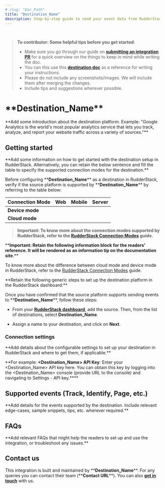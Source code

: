 ```yaml
---
# slug: "Doc_Path"
title: "Destination_Name"
description: Step-by-step guide to send your event data from RudderStack to **Destination_Name**.
---
```

<br>

> **To contributor: Some helpful tips before you get started**:
> - Make sure you go through our guide on [**submitting an integration PR**](https://rudderstack.com/docs/user-guides/how-to-guides/how-to-submit-an-integration-pull-request/) for a quick overview on the things to keep in mind while writing the doc.
> - You can this use this [**destination doc**](https://rudderstack.com/docs/destinations/marketing/klaviyo/) as a reference for writing your instructions.
> - Please do not include any screenshots/images. We will include them after merging the changes.
> - Include tips and suggestions wherever possible.

# \*\*Destination_Name\*\*

\*\*Add some introduction about the destination platform. Example: "Google Analytics is the world's most popular analytics service that lets you track, analyze, and report your website traffic across a variety of sources."\*\*

## Getting started

\*\*Add some information on how to get started with the destination setup in RudderStack. Alternatively, you can retain the below sentence and fill the table to specify the supported connection modes for the destination.\*\*

Before configuring \*\***Destination_Name**\*\* as a destination in RudderStack, verify if the source platform is supported by \*\***Destination_Name**\*\* by referring to the table below:

| **Connection Mode** | **Web**       | **Mobile**    | **Server**    |
| :------------------ | :------------ | :------------ | :------------ |
| **Device mode**     |               |               |               |
| **Cloud mode**      |               |               |               |

> **Important: To know more about the connection modes supported by RudderStack, refer to the [RudderStack Connection Modes](https://rudderstack.com/docs/connections/rudderstack-connection-modes/) guide.**

\*\***Important: Retain the following information block for the readers' reference. It will be rendered as an information tip on the documentation site**.\*\* 

<div class="infoBlock">

To know more about the difference between cloud mode and device mode in RudderStack, refer to the <a href="https://rudderstack.com/docs/connections/rudderstack-connection-modes/">RudderStack Connection Modes</a> guide.
</div>

\*\*Retain the following generic steps to set up the destination platform in the RudderStack dashboard:\*\*

Once you have confirmed that the source platform supports sending events to \*\***Destination_Name**\*\*, follow these steps:

- From your [**RudderStack dashboard**](https://app.rudderstack.com/), add the source. Then, from the list of destinations, select **Destination_Name**.

- Assign a name to your destination, and click on **Next**.

### Connection settings 

\*\*Add details about the configurable settings to set up your destination in RudderStack and where to get them, if applicable.\*\*

\*\*For example:  **<Destination_Name> API Key**: Enter your <Destination_Name> API key here. You can obtain this key by logging into the <Destination_Name> console (provide URL to the console) and navigating to Settings - API key.**\*\*

## Supported events (Track, Identify, Page, etc.)

\*\*Add details for the events supported by the destination. Include relevant edge-cases, sample snippets, tips, etc. wherever required.\*\*

## FAQs

\*\*Add relevant FAQs that might help the readers to set up and use the integration, or troubleshoot any issues.\*\*

## Contact us

This integration is built and maintained by \*\***Destination_Name**\*\*. For any queries you can contact their team (\*\***Contact URL**\*\*). You can also [**get in touch**](mailto:%20docs@rudderstack.com) with us.
